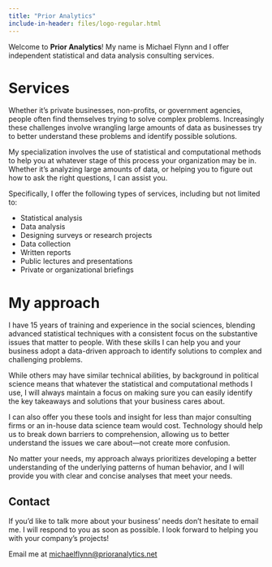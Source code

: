 ---
title: "Prior Analytics"
include-in-header: files/logo-regular.html
---

Welcome to **Prior Analytics**! My name is Michael Flynn and I offer independent statistical and data analysis consulting services. 

# Services

Whether it’s private businesses, non-profits, or government agencies, people often find themselves trying to solve complex problems. Increasingly these challenges involve wrangling large amounts of data as businesses try to better understand these problems and identify possible solutions. 

My specialization involves the use of statistical and computational methods to help you at whatever stage of this process your organization may be in. Whether it's analyzing large amounts of data, or helping you to figure out how to ask the right questions, I can assist you. 

Specifically, I offer the following types of services, including but not limited to:

- Statistical analysis
- Data analysis
- Designing surveys or research projects
- Data collection
- Written reports
- Public lectures and presentations
- Private or organizational briefings


# My approach

I have 15 years of training and experience in the social sciences, blending advanced statistical techniques with a consistent focus on the substantive issues that matter to people. With these skills I can help you and your business adopt a data-driven approach to identify solutions to complex and challenging problems. 

While others may have similar technical abilities, by background in political science means that whatever the statistical and computational methods I use, I will always maintain a focus on making sure you can easily identify the key takeaways and solutions that your business cares about. 

I can also offer you these tools and insight for less than major consulting firms or an in-house data science team would cost. Technology should help us to break down barriers to comprehension, allowing us to better understand the issues we care about—not create more confusion.

No matter your needs, my approach always prioritizes developing a better understanding of the underlying patterns of human behavior, and I will provide you with clear and concise analyses that meet your needs.


## Contact 

If you'd like to talk more about your business' needs don't hesitate to email me. I will respond to you as soon as possible. I look forward to helping you with your company's projects!

Email me at [michaelflynn@prioranalytics.net](mailto:michaelflynn@prioranalytics.net)
